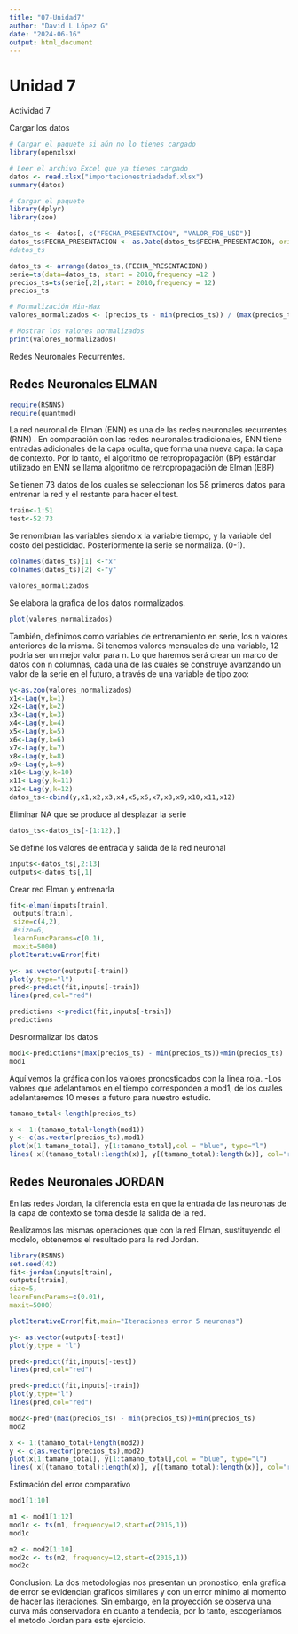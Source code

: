 ```yaml
---
title: "07-Unidad7"
author: "David L López G"
date: "2024-06-16"
output: html_document
---
```


# Unidad 7

Actividad 7

Cargar los datos

```r
# Cargar el paquete si aún no lo tienes cargado
library(openxlsx)

# Leer el archivo Excel que ya tienes cargado
datos <- read.xlsx("importacionestriadadef.xlsx")
summary(datos)

```



```r

# Cargar el paquete
library(dplyr)
library(zoo)

datos_ts <- datos[, c("FECHA_PRESENTACION", "VALOR_FOB_USD")]
datos_ts$FECHA_PRESENTACION <- as.Date(datos_ts$FECHA_PRESENTACION, origin = "1899-12-30")
#datos_ts

datos_ts <- arrange(datos_ts,(FECHA_PRESENTACION))
serie=ts(data=datos_ts, start = 2010,frequency =12 )
precios_ts=ts(serie[,2],start = 2010,frequency = 12)
precios_ts

```
```r

# Normalización Min-Max
valores_normalizados <- (precios_ts - min(precios_ts)) / (max(precios_ts) - min(precios_ts))

# Mostrar los valores normalizados
print(valores_normalizados)

```




Redes Neuronales Recurrentes.

## Redes Neuronales ELMAN

```r
require(RSNNS)
require(quantmod)
```

La red neuronal de Elman (ENN) es una de las redes neuronales recurrentes (RNN) . En comparación con las redes neuronales tradicionales, ENN tiene entradas adicionales de la capa oculta, que forma una nueva capa: la capa de contexto. Por lo tanto, el algoritmo de retropropagación (BP) estándar utilizado en ENN se llama algoritmo de retropropagación de Elman (EBP)

Se tienen 73 datos de los cuales se seleccionan los 58 primeros datos para entrenar la  red y el restante para hacer el test.

```r
train<-1:51
test<-52:73


```

Se renombran las variables siendo x la variable tiempo, y la variable del costo del pesticidad. Posteriormente la serie se normaliza. (0-1).

```r
colnames(datos_ts)[1] <-"x"
colnames(datos_ts)[2] <-"y"
```


```r

valores_normalizados
```
Se elabora la grafica de los datos normalizados.

```r
plot(valores_normalizados)
```
También, definimos como variables de entrenamiento en serie, los n
 valores anteriores de la misma. Si tenemos valores mensuales de una variable, 12
 podría ser un mejor valor para n. Lo que haremos será crear un marco de datos con n
 columnas, cada una de las cuales se construye avanzando un valor de la serie en el futuro, a través de una variable de tipo zoo:


```r
y<-as.zoo(valores_normalizados)
x1<-Lag(y,k=1)
x2<-Lag(y,k=2)
x3<-Lag(y,k=3)
x4<-Lag(y,k=4)
x5<-Lag(y,k=5)
x6<-Lag(y,k=6)
x7<-Lag(y,k=7)
x8<-Lag(y,k=8)
x9<-Lag(y,k=9)
x10<-Lag(y,k=10)
x11<-Lag(y,k=11)
x12<-Lag(y,k=12)
datos_ts<-cbind(y,x1,x2,x3,x4,x5,x6,x7,x8,x9,x10,x11,x12)
```

Eliminar NA que se produce al desplazar la serie
```r
datos_ts<-datos_ts[-(1:12),]
```

Se define los valores de entrada y salida de la red neuronal

```r
inputs<-datos_ts[,2:13]
outputs<-datos_ts[,1]
```

Crear red Elman y entrenarla

```r
fit<-elman(inputs[train],
 outputs[train],
 size=c(4,2),
 #size=6,
 learnFuncParams=c(0.1),
 maxit=5000)
plotIterativeError(fit)
```


```r
y<- as.vector(outputs[-train])
plot(y,type="l")
pred<-predict(fit,inputs[-train])
lines(pred,col="red")
```
```r
predictions <-predict(fit,inputs[-train])
predictions
```
Desnormalizar los datos

```r
mod1<-predictions*(max(precios_ts) - min(precios_ts))+min(precios_ts)
mod1
```

Aquí vemos la gráfica con los valores pronosticados con la linea roja. -Los valores que adelantamos en el tiempo corresponden a mod1, de los cuales adelantaremos 10 meses a futuro para nuestro estudio.

```r
tamano_total<-length(precios_ts)

x <- 1:(tamano_total+length(mod1))
y <- c(as.vector(precios_ts),mod1)
plot(x[1:tamano_total], y[1:tamano_total],col = "blue", type="l")
lines( x[(tamano_total):length(x)], y[(tamano_total):length(x)], col="red")
```


## Redes Neuronales JORDAN


En las redes Jordan, la diferencia esta en que la entrada de las neuronas de la capa de contexto se toma desde la salida de la red.

Realizamos las mismas operaciones que con la red Elman, sustituyendo el modelo, obtenemos el resultado para la red Jordan.

```r
library(RSNNS)
set.seed(42)
fit<-jordan(inputs[train],
outputs[train],
size=5,
learnFuncParams=c(0.01),
maxit=5000)

plotIterativeError(fit,main="Iteraciones error 5 neuronas")
```


```r
y<- as.vector(outputs[-test])
plot(y,type = "l")

pred<-predict(fit,inputs[-test])
lines(pred,col="red")
```
```r
pred<-predict(fit,inputs[-train])
plot(y,type="l")
lines(pred,col="red")


```


```r
mod2<-pred*(max(precios_ts) - min(precios_ts))+min(precios_ts)
mod2
```
```r
x <- 1:(tamano_total+length(mod2))
y <- c(as.vector(precios_ts),mod2)
plot(x[1:tamano_total], y[1:tamano_total],col = "blue", type="l")
lines( x[(tamano_total):length(x)], y[(tamano_total):length(x)], col="red")
```
Estimación del error comparativo

```r
mod1[1:10]
```
```r
m1 <- mod1[1:12]
mod1c <- ts(m1, frequency=12,start=c(2016,1))
mod1c
```
```r
m2 <- mod2[1:10]
mod2c <- ts(m2, frequency=12,start=c(2016,1))
mod2c
```


Conclusion: La dos metodologias nos presentan un pronostico, enla grafica de error se evidencian graficos similares y con un error minimo al momento de hacer las iteraciones. Sin embargo, en la proyección se observa una curva más conservadora en cuanto a tendecia, por lo tanto, escogeriamos el metodo Jordan para este ejercicio.


